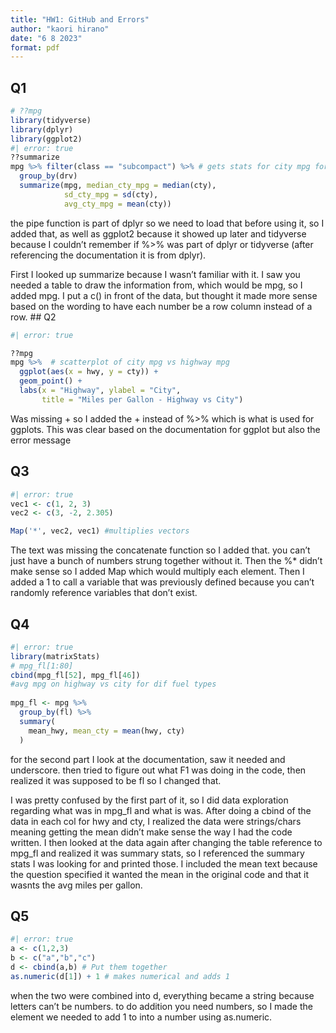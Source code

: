 ```yaml
---
title: "HW1: GitHub and Errors"
author: "kaori hirano"
date: "6 8 2023"
format: pdf
---
```


## Q1

```r
# ??mpg
library(tidyverse)
library(dplyr)
library(ggplot2)
#| error: true
??summarize
mpg %>% filter(class == "subcompact") %>% # gets stats for city mpg for different types of trains 
  group_by(drv)
  summarize(mpg, median_cty_mpg = median(cty),
            sd_cty_mpg = sd(cty),
            avg_cty_mpg = mean(cty))
```

the pipe function is part of dplyr so we need to load that before using it, so I added that, as well as ggplot2 because it showed up later and tidyverse because I couldn't remember if %>% was part of dplyr or tidyverse (after referencing the documentation it is from dplyr).  

First I looked up summarize because I wasn't familiar with it. I saw you needed a table to draw the information from, which would be mpg, so I added mpg. I put a c() in front of the data, but thought it made more sense based on the wording to have each number be a row column instead of a row. 
## Q2

```r
#| error: true

??mpg
mpg %>%  # scatterplot of city mpg vs highway mpg
  ggplot(aes(x = hwy, y = cty)) + 
  geom_point() +
  labs(x = "Highway", ylabel = "City", 
       title = "Miles per Gallon - Highway vs City")
```

Was missing + so I added the + instead of %>% which is what is used for ggplots. This was clear based on the documentation for ggplot but also the error message

## Q3

```r
#| error: true
vec1 <- c(1, 2, 3)
vec2 <- c(3, -2, 2.305)

Map('*', vec2, vec1) #multiplies vectors
```

The text was missing the concatenate function so I added that. you can't just have a bunch of numbers strung together without it. 
Then the %* didn't make sense so I added Map which would multiply each element. 
Then I added a 1 to call a variable that was previously defined because you can't randomly reference variables that don't exist. 

## Q4 

```r
#| error: true
library(matrixStats) 
# mpg_fl[1:80]
cbind(mpg_fl[52], mpg_fl[46])
#avg mpg on highway vs city for dif fuel types
  
mpg_fl <- mpg %>% 
  group_by(fl) %>% 
  summary(
    mean_hwy, mean_cty = mean(hwy, cty)
  )


```

for the second part I look at the documentation, saw it needed and underscore. then tried to figure out what F1 was doing in the code, then realized it was supposed to be fl so I changed that. 

I was pretty confused by the first part of it, so I did data exploration regarding what was in mpg_fl and what is was. After doing a cbind of the data in each col for hwy and cty, I realized the data were strings/chars meaning getting the mean didn't make sense the way I had the code written. I then looked at the data again after changing the table reference to mpg_fl and realized it was summary stats, so I referenced the summary stats I was looking for and printed those. I included the mean text because the question specified it wanted the mean in the original code and that it wasnts the avg miles per gallon. 

## Q5 

```r
#| error: true
a <- c(1,2,3)
b <- c("a","b","c")
d <- cbind(a,b) # Put them together
as.numeric(d[1]) + 1 # makes numerical and adds 1
```

when the two were combined into d, everything became a string because letters can't be numbers. to do addition you need numbers, so I made the element we needed to add 1 to into a number using as.numeric. 